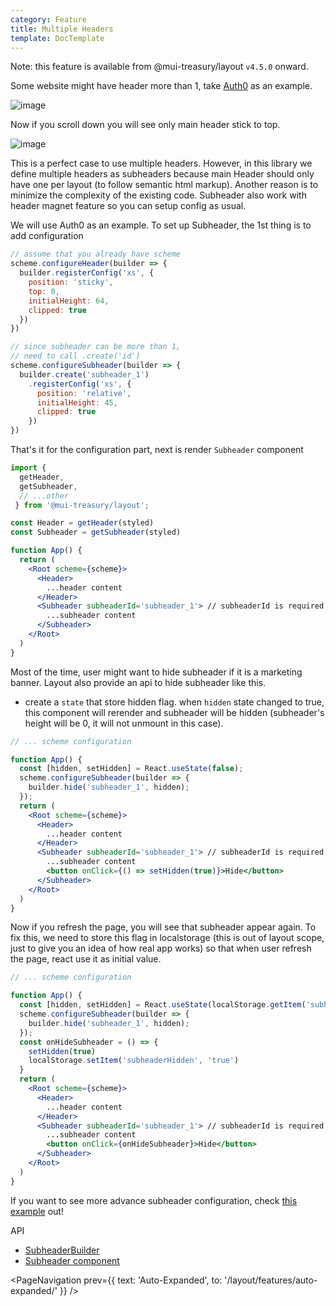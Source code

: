 ```yaml
---
category: Feature
title: Multiple Headers
template: DocTemplate
---
```


Note: this feature is available from @mui-treasury/layout `v4.5.0` onward.

Some website might have header more than 1, take [Auth0](https://auth0.com/) as an example.

![image](https://user-images.githubusercontent.com/18292247/85591842-d2a6e700-b66f-11ea-89ac-7b7fbb87c554.png)

Now if you scroll down you will see only main header stick to top.

![image](https://user-images.githubusercontent.com/18292247/85591986-f79b5a00-b66f-11ea-8448-306b136abd89.png)

This is a perfect case to use multiple headers. However, in this library we define multiple headers as subheaders
because main Header should only have one per layout (to follow semantic html markup). Another reason is to minimize the 
complexity of the existing code. Subheader also work with header magnet feature so you can setup config as usual.

We will use Auth0 as an example. To set up Subheader, the 1st thing is to add configuration

```js
// assume that you already have scheme
scheme.configureHeader(builder => {
  builder.registerConfig('xs', {
    position: 'sticky',
    top: 0,
    initialHeight: 64,
    clipped: true
  })
})

// since subheader can be more than 1,
// need to call .create('id')
scheme.configureSubheader(builder => {
  builder.create('subheader_1')
    .registerConfig('xs', {
      position: 'relative',
      initialHeight: 45,
      clipped: true
    })
})
```

That's it for the configuration part, next is render `Subheader` component

```jsx
import {
  getHeader,
  getSubheader,
  // ...other
 } from '@mui-treasury/layout';

const Header = getHeader(styled)
const Subheader = getSubheader(styled)

function App() {
  return (
    <Root scheme={scheme}>
      <Header>
        ...header content
      </Header>
      <Subheader subheaderId='subheader_1'> // subheaderId is required
        ...subheader content
      </Subheader>
    </Root>
  )
}
```

Most of the time, user might want to hide subheader if it is a marketing banner. Layout also provide an
api to hide subheader like this.

- create a `state` that store hidden flag. when `hidden` state changed to true, this component will rerender
and subheader will be hidden (subheader's height will be 0, it will not unmount in this case).

```jsx
// ... scheme configuration

function App() {
  const [hidden, setHidden] = React.useState(false);
  scheme.configureSubheader(builder => {
    builder.hide('subheader_1', hidden);
  });
  return (
    <Root scheme={scheme}>
      <Header>
        ...header content
      </Header>
      <Subheader subheaderId='subheader_1'> // subheaderId is required
        ...subheader content
        <button onClick={() => setHidden(true)}>Hide</button>
      </Subheader>
    </Root>
  )
}
```

Now if you refresh the page, you will see that subheader appear again. To fix this, we need to store this flag in localstorage (this is out of layout scope,
just to give you an idea of how real app works) so that when user refresh the page, react use it as initial value.

```jsx
// ... scheme configuration

function App() {
  const [hidden, setHidden] = React.useState(localStorage.getItem('subheaderHidden') === 'true');
  scheme.configureSubheader(builder => {
    builder.hide('subheader_1', hidden);
  });
  const onHideSubheader = () => {
    setHidden(true)
    localStorage.setItem('subheaderHidden', 'true')
  }
  return (
    <Root scheme={scheme}>
      <Header>
        ...header content
      </Header>
      <Subheader subheaderId='subheader_1'> // subheaderId is required
        ...subheader content
        <button onClick={onHideSubheader}>Hide</button>
      </Subheader>
    </Root>
  )
}
```

If you want to see more advance subheader configuration, check [this example](/layout/examples/subheaders/) out!

API
- [SubheaderBuilder](/layout/api-reference/subheader-builder/)
- [Subheader component](/layout/api-reference/subheader/)

<PageNavigation
  prev={{ text: 'Auto-Expanded', to: '/layout/features/auto-expanded/' }}
/>
